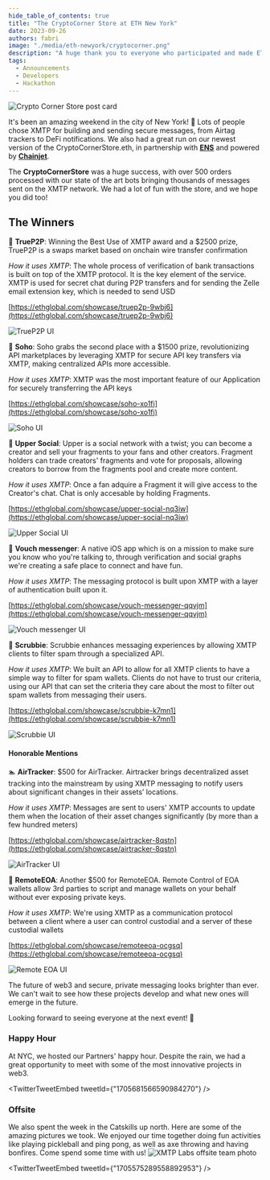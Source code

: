 ```yaml
---
hide_table_of_contents: true
title: "The CryptoCorner Store at ETH New York"
date: 2023-09-26
authors: fabri
image: "./media/eth-newyork/cryptocorner.png"
description: "A huge thank you to everyone who participated and made ETH New York such an exciting event! The projects we saw being built with XMTP were truly inspiring. They brought forth the many use cases that XMTP’s protocol unlocks: from improving DAO governance with group chats to facilitating freelance work through bounties and crypto payments in chat."
tags:
  - Announcements
  - Developers
  - Hackathon
---
```



![Crypto Corner Store post card](./media/eth-newyork/cryptocorner.png)

It's been an amazing weekend in the city of New York! 🗽 Lots of people chose XMTP for building and sending secure messages, from Airtag trackers to DeFi notifications. We also had a great run on our newest version of the CryptoCornerStore.eth, in partnership with [**ENS**](https://ens.domains) and powered by [**Chainjet**](https://chainjet.io).

<!--truncate-->

<div className="jaja">
  <TwitterTweetEmbed tweetId={"1705298317150658768"} />
</div>

The **CryptoCornerStore** was a huge success, with over 500 orders processed with our state of the art bots bringing thousands of messages sent on the XMTP network. We had a lot of fun with the store, and we hope you did too!

## The Winners

🥇 **TrueP2P**: Winning the Best Use of XMTP award and a $2500 prize, TrueP2P is a swaps market based on onchain wire transfer confirmation

_How it uses XMTP_: The whole process of verification of bank transactions is built on top of the XMTP protocol. It is the key element of the service. XMTP is used for secret chat during P2P transfers and for sending the Zelle email extension key, which is needed to send USD

[https://ethglobal.com/showcase/truep2p-9wbj6](https://ethglobal.com/showcase/truep2p-9wbj6)

![TrueP2P UI](./media/eth-newyork/truep2p.png)

🥈 **Soho**: Soho grabs the second place with a $1500 prize, revolutionizing API marketplaces by leveraging XMTP for secure API key transfers via XMTP, making centralized APIs more accessible.

_How it uses XMTP_: XMTP was the most important feature of our Application for securely transferring the API keys

[https://ethglobal.com/showcase/soho-xo1fi](https://ethglobal.com/showcase/soho-xo1fi)

![Soho UI](./media/eth-newyork/soho.png)

🥈 **Upper Social**: Upper is a social network with a twist; you can become a creator and sell your fragments to your fans and other creators. Fragment holders can trade creators' fragments and vote for proposals, allowing creators to borrow from the fragments pool and create more content.

_How it uses XMTP_: Once a fan adquire a Fragment it will give access to the Creator's chat. Chat is only accesable by holding Fragments.

[https://ethglobal.com/showcase/upper-social-nq3iw](https://ethglobal.com/showcase/upper-social-nq3iw)

![Upper Social UI](./media/eth-newyork/uppersocial.png)

📲 **Vouch messenger**: A native iOS app which is on a mission to make sure you know who you're talking to, through verification and social graphs we're creating a safe place to connect and have fun.

_How it uses XMTP_: The messaging protocol is built upon XMTP with a layer of authentication built upon it.

[https://ethglobal.com/showcase/vouch-messenger-qqvjm](https://ethglobal.com/showcase/vouch-messenger-qqvjm)

![Vouch messenger UI](./media/eth-newyork/vouchers.png)

🤖 **Scrubbie**: Scrubbie enhances messaging experiences by allowing XMTP clients to filter spam through a specialized API.

_How it uses XMTP_: We built an API to allow for all XMTP clients to have a simple way to filter for spam wallets. Clients do not have to trust our criteria, using our API that can set the criteria they care about the most to filter out spam wallets from messaging their users.

[https://ethglobal.com/showcase/scrubbie-k7mn1](https://ethglobal.com/showcase/scrubbie-k7mn1)

![Scrubbie UI](./media/eth-newyork/scrubbie.png)

#### Honorable Mentions

🏊 **AirTracker**: $500 for AirTracker. Airtracker brings decentralized asset tracking into the mainstream by using XMTP messaging to notify users about significant changes in their assets’ locations.

_How it uses XMTP_: Messages are sent to users' XMTP accounts to update them when the location of their asset changes significantly (by more than a few hundred meters)

[https://ethglobal.com/showcase/airtracker-8qstn](https://ethglobal.com/showcase/airtracker-8qstn)

![AirTracker UI](./media/eth-newyork/airtracker.png)

🦿 **RemoteEOA**: Another $500 for RemoteEOA. Remote Control of EOA wallets allow 3rd parties to script and manage wallets on your behalf without ever exposing private keys.

_How it uses XMTP_: We're using XMTP as a communication protocol between a client where a user can control custodial and a server of these custodial wallets

[https://ethglobal.com/showcase/remoteeoa-ocgsq](https://ethglobal.com/showcase/remoteeoa-ocgsq)

![Remote EOA UI](./media/eth-newyork/remoteeoa.png)

The future of web3 and secure, private messaging looks brighter than ever. We can't wait to see how these projects develop and what new ones will emerge in the future.

Looking forward to seeing everyone at the next event! 🚀

### Happy Hour

At NYC, we hosted our Partners' happy hour. Despite the rain, we had a great opportunity to meet with some of the most innovative projects in web3.

<TwitterTweetEmbed tweetId={"1705681566590984270"} />

### Offsite

We also spent the week in the Catskills up north. Here are some of the amazing pictures we took. We enjoyed our time together doing fun activities like playing pickleball and ping pong, as well as axe throwing and having bonfires. Come spend some time with us!
![XMTP Labs offsite team photo](./media/eth-newyork/offsite.png)

<TwitterTweetEmbed tweetId={"1705575289558892953"} />
